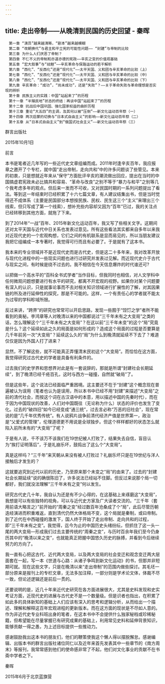 ```yaml
---
---
---
```

title: 走出帝制——从晚清到民国的历史回望 - 秦晖
---


```
　第一章 “演员”越来越清晰，“剧本”越来越模糊
　第二章 “改朝换代”与君主和平立宪的可能性问题—— “封建”与帝制的比较
　第三章 为什么人们厌恶了帝制？
　第四章 不仁不义的帝制和亦道亦德的宪政——辛亥之变的价值观基础
　第五章 “宏大叙事”与“祛魅”——辛亥革命与保路运动的若干解析
　第六章 “西化”、“反西化”还是“现代化”——太平天国、义和团与辛亥革命的比较（上）
　第七章 “西化”、“反西化”还是“现代化”——太平天国、义和团与辛亥革命的比较（中）
　第八章 “西化”、“反西化”还是“现代化”——太平天国、义和团与辛亥革命的比较（下）
　第九章 辛亥革命：“成功”，“尚未成功”，还是“失败”？——关于革命失败与革命理想是否实现的辨析
　第十章 民族主义的实践：中国“站起来了”的历程
　第十一章 “半殖民地”状态的终结：再谈中国“站起来了”的历程
　第十二章 抗战后中国巩固、强化国家权益的曲折历程
　第十三章 重论“大五四”的主调，及其何以被“压倒”——新文化运动百年祭（一）
　第十四章 两次启蒙的切换与“日本式自由主义”的影响——新文化运动百年祭（二）
　第十五章 从“日本式自由主义”到“俄国式社会主义”——新文化运动百年祭（三）
```




群言出版社

2015年10月1日





前言

本书是笔者近几年写的一些近代史文章组编而成。2011年时逢辛亥百年，我应报章之邀开了个专栏，就中国“走出帝制，走向共和”中的许多问题谈了些管见。本来的初衷，只是想就近年来从“保守”方面批评辛亥的潮流做出回应，提出在当时的中国搞虚君宪政未必比搞共和容易、“革命与改良”之别不等于“暴力与和平”之别等几个我考虑多年的观点。但后来一发而不可收，又对民国时期的一系列问题提出了看法。等到这一年结束时已经积累了十六七篇文章，有人建议结集出书，但是当时觉得还不成体系（主要是民国部分本想按民族、民权、民生这三个“主义”来理出三个线索，但只写成了第一个线索），想补充些内容却又因为“百年”已过，我的关注点已经转移到其他方面，就拖了下来。

到了2014年“一战”百年、2015年新文化运动百年，我又写了些相关文字。这期间还对太平天国与近代中日关系也发表过意见。所有这些看法其实都来自多年以来我对近现代史的一个宏观构想，它们之间的有机联系是显而易见的，所以当朋友建议我把它组编成一本专著时，我觉得可行而且有必要了。于是就有了这本书。

我本来的专业领域并不是近现代史而是古代史，但是这二十多年来，我对改革开放与现代化进程中的一些现实问题也进行过研究并发表过见解。而近现代史介于古代与现实之间，有时候是绕不过去的。我不相信在今天信息爆炸的时代谁还可?

以把做一个高水平的“百科全书式学者”当作目标，但我同时也相信，对人文学科中任何微观问题想要进行有水平的研究，都离不开宏观的视野。如果你对某个问题要有深入的认识，只是就事论事而不去对相关知识领域进行扩展性的了解，对其因果链的所及进行延伸性的探究，那是不可能的。这样，一个有责任心的学者就不能太为过窄的学科畛域所限。

反过来讲，“跨界”的研究也常常可以开启思路，发现一些囿于“饾饤之学”者所不能看到的奥秘。李鸿章等人对晚清以来的中国都说过“三千年未有之大变局”之类的话，怎么理解这个“三千年未有之大变局”？在这以前“三千年未变”的这个“局”究竟是什么？这个延续如此之久的局面是如何形成的？造成这个局面的过程是否要算是几千年前另一次“大变局”？延续这么久的“局”为什么到晚清就延续不下去了？难道仅仅是因为外国人打了进来？

显然，不了解这些，就不可能真正弄懂清末民初这个“大变局”。而恰恰在这方面，我觉得研究过古代史的学者是具备有利条件的。

过去我们的史学界和思想界对此是有一套说辞的，那就是所谓“封建社会长期延续”，到了晚清已经千疮百孔，这时与西方一碰撞，自然就“破局”了。

但是这些年，这个说法已经面临严重困境。这主要还不在于“封建”这个概念现在普遍被认为误用（笔者也认为是误用，所以本书中已经不用“封建”来描述“大变局”之前的清代社会，而按这个词在古汉语中的本意，用以描述中国的先秦时代），而在于因为中国现状的改善，人们对中国既往（无论称为什么）状态的评价也发生了变化。过去的“破四旧”如今已经变成“通三统”，过去言必称“万恶的旧社会”，现在常说的是“几千年优秀传统”。有人说鸦片战争前清代经济产值是世界第一，政治是“父爱式的管理”，伦理道德更不用说是全球独步。但这个样样都好的状态怎么就陷入前所未有的“大变局”了呢？

于是有人说，千不该万不该我们在19世纪被人打败了，结果失去自信，盲目认为“挨打证明落后”，于是礼崩乐坏，鼓捣出了这么个“大变局”。

真是这样吗？“三千年”来天朝从来没有被人打败过？礼崩乐坏只是在19世纪与洋人接触后才发生的？

这就要追究到近代以前的历史，乃至原来那个未变之“局”的由来了。过去的“封建社会长期延续”说的确很陈旧了，许多说法已经站不住脚。但反过来说那个局一切都好，我们就没法理解“三千年未有之变”何以发生。

研究古代史几十年，我自认为还是有不少心得的，在这基础上来琢磨这“大变局”，我想是可以有些独特的视角，可以与近代史方家及广大读者交流的。“三千年（套用前语大略言之）”前开始的“周秦之变”经过数百年沧桑成了个“局”，此后尽管历朝迭经演进而积重难返，直到清代仍然大体格局不变，这个局就是秦制，或曰帝制。到了近代在中西碰撞的激发下，国人终于开始了走出帝制、走向共和的过程，即“三千年未有之变”。我觉得，迄今为止的中国历史头绪纷纭，但抓住了这一头一尾的两大变局—形成我们过去主要传统的“周秦之变”，与历时百余年我们至今仍身历其中的“晚清以来之变”，也就能真正把握中国悠久历史的脉搏，并看到今后继续努力的方向了。

我一直有心把这古代、近代两大变局，以及两大变局的社会变迁和观念变迁两大层面套在一起，写一本《世道与心路：从诸子争鸣到新文化运动》的书，但那并非短期可就。现在这些文字，只是在晚清以来“走出帝制”的范围内做些探讨。其毛坯一部分原来是报刊上的专栏文章，无法多加注释，一部分则是学术论文体，体裁不尽一致，但论述逻辑还是前后一贯的。

还要说明的是，近几十年来近代史研究在各方面进展很大，尤其是史料发现和史实考证方面，近现代史的进展与古代史不是一个数量级。但是识者也指出，在积累了如此多的具体新知的基础上人们应该有深入的思考和逻辑分析，从而给出一个描述、理解和解释这百年宏观进程的更新版本。而在这方面的现状是不尽如人意的。作为非近代史专业科班出身的笔者，在这本书中不会提供什么独家秘档或珍稀秘籍，但希望能在尽量掌握已有研究成果的基础上，利用常见史料和延伸背景知识，能够贡献一得之愚，为上述目标提供一些推动力。

感谢鼓励我出这本书的朋友们，他们的鞭策使我这个懒人得以摆脱懈怠。感谢编辑、出版本书的群言出版社诸位同仁以及近年来首先发表其中一些章节的《南方周末》等报刊，我常常感到他们的使命感非常了不起，他们对文化事业的贡献不在书斋中学者之下。

秦晖

2015年6月于北京蓝旗营